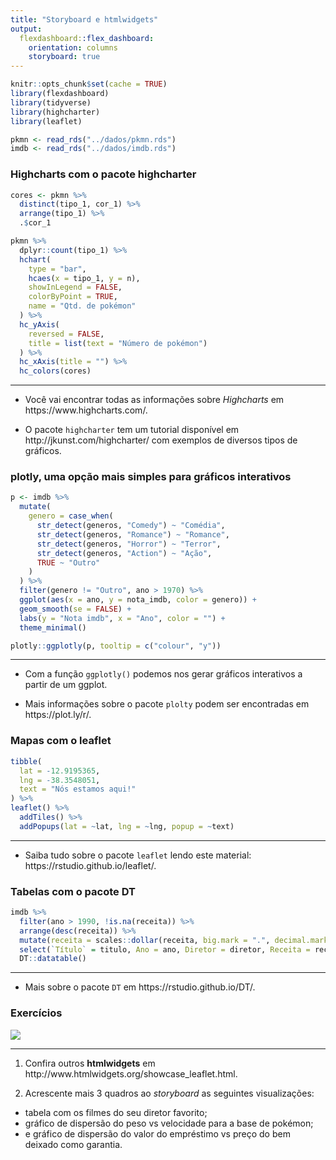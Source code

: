 ```yaml
---
title: "Storyboard e htmlwidgets"
output: 
  flexdashboard::flex_dashboard:
    orientation: columns
    storyboard: true
---
```


```r
knitr::opts_chunk$set(cache = TRUE)
library(flexdashboard)
library(tidyverse)
library(highcharter)
library(leaflet)

pkmn <- read_rds("../dados/pkmn.rds")
imdb <- read_rds("../dados/imdb.rds")
```

### Highcharts com o pacote highcharter

```r
cores <- pkmn %>% 
  distinct(tipo_1, cor_1) %>% 
  arrange(tipo_1) %>% 
  .$cor_1

pkmn %>%
  dplyr::count(tipo_1) %>% 
  hchart(
    type = "bar", 
    hcaes(x = tipo_1, y = n),
    showInLegend = FALSE,
    colorByPoint = TRUE,
    name = "Qtd. de pokémon"
  ) %>% 
  hc_yAxis(
    reversed = FALSE,
    title = list(text = "Número de pokémon")
  ) %>% 
  hc_xAxis(title = "") %>%
  hc_colors(cores)
```

***

- Você vai encontrar todas as informações sobre *Highcharts* em https://www.highcharts.com/.

- O pacote `highcharter` tem um tutorial disponível em http://jkunst.com/highcharter/ com exemplos de diversos tipos de gráficos.

### plotly, uma opção mais simples para gráficos interativos

```r
p <- imdb %>% 
  mutate(
    genero = case_when(
      str_detect(generos, "Comedy") ~ "Comédia",
      str_detect(generos, "Romance") ~ "Romance",
      str_detect(generos, "Horror") ~ "Terror",
      str_detect(generos, "Action") ~ "Ação",
      TRUE ~ "Outro"
    )
  ) %>% 
  filter(genero != "Outro", ano > 1970) %>% 
  ggplot(aes(x = ano, y = nota_imdb, color = genero)) +
  geom_smooth(se = FALSE) +
  labs(y = "Nota imdb", x = "Ano", color = "") +
  theme_minimal()

plotly::ggplotly(p, tooltip = c("colour", "y"))
```

***

- Com a função `ggplotly()` podemos nos gerar gráficos interativos a partir de um ggplot. 

- Mais informações sobre o pacote `plolty` podem ser encontradas em https://plot.ly/r/.

### Mapas com o leaflet

```r
tibble(
  lat = -12.9195365,
  lng = -38.3548051,
  text = "Nós estamos aqui!"
) %>% 
leaflet() %>% 
  addTiles() %>%
  addPopups(lat = ~lat, lng = ~lng, popup = ~text)
```

***

- Saiba tudo sobre o pacote `leaflet` lendo este material: https://rstudio.github.io/leaflet/.

### Tabelas com o pacote DT

```r
imdb %>% 
  filter(ano > 1990, !is.na(receita)) %>% 
  arrange(desc(receita)) %>% 
  mutate(receita = scales::dollar(receita, big.mark = ".", decimal.mark = ",")) %>% 
  select(`Título` = titulo, Ano = ano, Diretor = diretor, Receita = receita) %>% 
  DT::datatable()
```

***

- Mais sobre o pacote `DT` em https://rstudio.github.io/DT/.

### Exercícios

<img src="https://media.giphy.com/media/JIX9t2j0ZTN9S/giphy.gif">

***
1. Confira outros **htmlwidgets** em http://www.htmlwidgets.org/showcase_leaflet.html.

2. Acrescente mais 3 quadros ao *storyboard* as seguintes visualizações:
  - tabela com os filmes do seu diretor favorito;
  - gráfico de dispersão do peso vs velocidade para a base de pokémon;
  - e gráfico de dispersão do valor do empréstimo vs preço do bem deixado como garantia.

